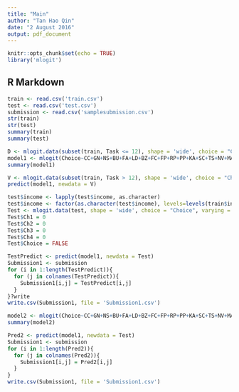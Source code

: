 ```yaml
---
title: "Main"
author: "Tan Hao Qin"
date: "2 August 2016"
output: pdf_document
---
```


```r
knitr::opts_chunk$set(echo = TRUE)
library('mlogit')
```

## R Markdown


```r
train <- read.csv('train.csv')
test <- read.csv('test.csv')
submission <- read.csv('samplesubmission.csv')
str(train)
str(test)
summary(train)
summary(test)
```

```r
D <- mlogit.data(subset(train, Task <= 12), shape = 'wide', choice = "Choice", varying = c(4:83), sep = '', alt.levels = c("Ch1", "Ch2", "Ch3", "Ch4"), id.var = "Case")
model1 <- mlogit(Choice~CC+GN+NS+BU+FA+LD+BZ+FC+FP+RP+PP+KA+SC+TS+NV+MA+LB+AF+HU+Price-1, data = D)
summary(model1)
```

```r
V <- mlogit.data(subset(train, Task > 12), shape = 'wide', choice = "Choice", varying = c(4:83), sep = '', alt.levels = c("Ch1", "Ch2", "Ch3", "Ch4"), id.var = "Case")
predict(model1, newdata = V)
```

```r
test$income <- lapply(test$income, as.character)
test$income <- factor(as.character(test$income), levels=levels(train$income))
Test <- mlogit.data(test, shape = 'wide', choice = "Choice", varying = c(4:83), sep = '', alt.levels = c("Ch1", "Ch2", "Ch3", "Ch4"), id.var = "Case")
Test$Ch1 = 0
Test$Ch2 = 0
Test$Ch3 = 0
Test$Ch4 = 0
Test$Choice = FALSE
```

```r
TestPredict <- predict(model1, newdata = Test)
Submission1 <- submission
for (i in 1:length(TestPredict)){
  for (j in colnames(TestPredict)){
    Submission1[i,j] = TestPredict[i,j]
  }
}?write
write.csv(Submission1, file = 'Submission1.csv')
```

```r
model2 <- mlogit(Choice~CC+GN+NS+BU+FA+LD+BZ+FC+FP+RP+PP+KA+SC+TS+NV+MA+LB+AF+HU+Price-1, data = D, rpar = c(CC = 'n',  GN = 'n',  NS = 'n',  BU = 'n',  FA = 'n',  LD = 'n',  BZ = 'n',  FC = 'n',  FP = 'n',  RP = 'n',  PP = 'n',  KA = 'n',  SC = 'n',  TS = 'n',  NV = 'n',  MA = 'n',  LB = 'n',  AF = 'n',  HU = 'n', Price = 'n'), panel = TRUE, print.level = TRUE)
summary(model2)
```

```r
Pred2 <- predict(model1, newdata = Test)
Submission1 <- submission
for (i in 1:length(Pred2)){
  for (j in colnames(Pred2)){
    Submission1[i,j] = Pred2[i,j]
  }
}
write.csv(Submission1, file = 'Submission1.csv')
```